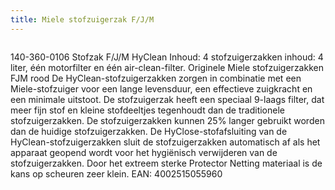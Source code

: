 ```yaml
---
title: Miele stofzuigerzak F/J/M
---
```




<Image src={imageProduct} width={imageProduct.width} alt="" />


140-360-0106
Stofzak F/J/M HyClean
Inhoud:
4 stofzuigerzakken inhoud: 4 liter,
één motorfilter en
één air-clean-filter.
Originele Miele stofzuigerzakken FJM rood
De HyClean-stofzuigerzakken zorgen in combinatie met een Miele-stofzuiger voor een lange levensduur, een effectieve zuigkracht en een minimale uitstoot. De stofzuigerzak heeft een speciaal 9-laags filter, dat meer fijn stof en kleine stofdeeltjes tegenhoudt dan de traditionele stofzuigerzakken. De stofzuigerzakken kunnen 25% langer gebruikt worden dan de huidige stofzuigerzakken.
De HyClose-stofafsluiting van de HyClean-stofzuigerzakken sluit de stofzuigerzakken automatisch af als het apparaat geopend wordt voor het hygiënisch verwijderen van de stofzuigerzakken. Door het extreem sterke Protector Netting materiaal is de kans op scheuren zeer klein.
EAN: 4002515055960

